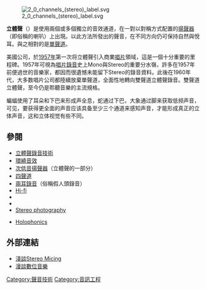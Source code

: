 {{多個問題|
{{expand|time=2010-03-23T09:18:28+00:00}}
{{expert|1=电子学|time=2010-03-23T09:18:28+00:00}}
}}
[[File:2_0_channels_(stereo)_label.svg|thumb]]

'''立體聲'''（{{Lang-en|'''Stereo'''}}）是使用兩個或多個獨立的音效通道，在一對以對稱方式配置的[[揚聲器|揚聲器]]（即俗稱的喇叭）上出現。以此方法所發出的聲音，在不同方向仍可保持自然與悅耳。與之相對的是[[單聲道|單聲道]]。

美國{{Link-en|Audio Fidelity Records|Audio Fidelity Records}}公司，於[[1957年|1957年]]第一次将立體聲引入商業[[唱片|唱片]]領域，這是一個十分重要的里程碑。1957年可視為[[唱片|唱片]][[錄音|錄音]]史上Mono與Stereo的重要分水嶺，許多在1957年前便過世的音樂家，都因而很遺憾未能留下Stereo的錄音資料。此後在1960年代，大多数唱片公司都陸續放棄單聲道，全面性地轉向雙聲道立體聲錄音。雙聲道立體聲，至今仍是聆聽音樂的主流規格。

蝙蝠使用了耳朵和下巴来形成声全息，蛇通过下巴，大象通过脚来获取低频声音，可见，要获得更全面的声音应该具备至少三个通道来感知声音，才能形成真正的立体声音，这和立体视觉有些不同。

==參閱==
*[[麥克風|立體聲錄音技術]]
*[[環繞音效|環繞音效]]
*[[次低音揚聲器|次低音揚聲器]]（立體聲的一部分）
*[[四聲道|四聲道]]
*[[兩耳錄音|兩耳錄音]]（俗稱假人頭錄音）
*[[Hi-fi|Hi-fi]]
*{{link-en|Joint stereo|Joint stereo}}
*{{Link-en|Stereographic projection|Stereographic projection}}
*[[3D眼鏡|Stereo photography]]

*[[Holophonics|Holophonics]]

==外部連結==
*[http://www.modernmusician.com/mm/depart-recording/StereoMicing/StereoMicing.html 淺談Stereo Micing]
*[http://comemusic.com/columns.php?select=columns_content&columns_board_id=134&columns_class_id=27 漫談數位音樂]

[[Category:聲音技術|Category:聲音技術]]
[[Category:音訊工程|Category:音訊工程]]
